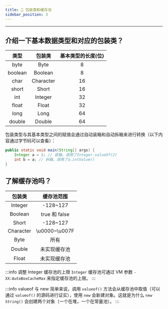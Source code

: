 ```yaml
---
title: 🤪 包装类和缓存池
sidebar_position: 3
---
```


----

## 介绍一下基本数据类型和对应的包装类？

| 类型 | 包装类 | 基本类型的长度(位) |
|  :---:  |  :---:  | :---: |
| byte | Byte | 8 |
| boolean | Boolean | 8 |
| char | Character | 16 |
| short | Short | 16 |
| int | Integer | 32 |
| float | Float | 32 |
| long | Long | 64 |
| double | Double | 64 |

包装类型与其基本类型之间的赋值会通过自动装箱和自动拆箱来进行转换（以下内容通过字节码可以查看）：

```java
public static void main(String[] args) {
    Integer a = 2; // 装箱，调用了Integer.valueOf(2)
    int b = a; // 拆箱，调用了a.intValue()
}
```

## 了解缓存池吗？

| 包装类 | 缓存池范围 |
|  :---:  |  :---:  |
| Integer | -128~127 |
| Boolean | true 和 false |
| Short | -128~127 |
| Character | \u0000~\u007F |
| Byte | 所有 |
| Double | 未实现缓存池 |
| Float | 未实现缓存池 |

:::info 调整 Integer 缓存池的上限
`Integer` 缓存池可通过 VM 参数 `-XX:AutoBoxCacheMax` 来指定缓存池的上限。
:::

:::info valueof 与 new
简单来说，调用 `valueof()` 方法会从缓存池中取值（可以通过 `valueof()` 的源码进行证实），使用 `new` 会新建对象。这就是为什么 `new String()`
会创建两个对象（一个在堆，一个在常量池）。
:::
